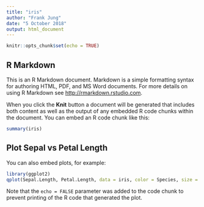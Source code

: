 ```yaml
---
title: "iris"
author: "Frank Jung"
date: "5 October 2018"
output: html_document
---
```


```r
knitr::opts_chunk$set(echo = TRUE)
```

## R Markdown

This is an R Markdown document. Markdown is a simple formatting syntax for authoring HTML, PDF, and MS Word documents. For more details on using R Markdown see <http://rmarkdown.rstudio.com>.

When you click the **Knit** button a document will be generated that includes both content as well as the output of any embedded R code chunks within the document. You can embed an R code chunk like this:

```r
summary(iris)
```

## Plot Sepal vs Petal Length

You can also embed plots, for example:

```r
library(ggplot2)
qplot(Sepal.Length, Petal.Length, data = iris, color = Species, size = Petal.Length)
```

Note that the `echo = FALSE` parameter was added to the code chunk to prevent printing of the R code that generated the plot.
